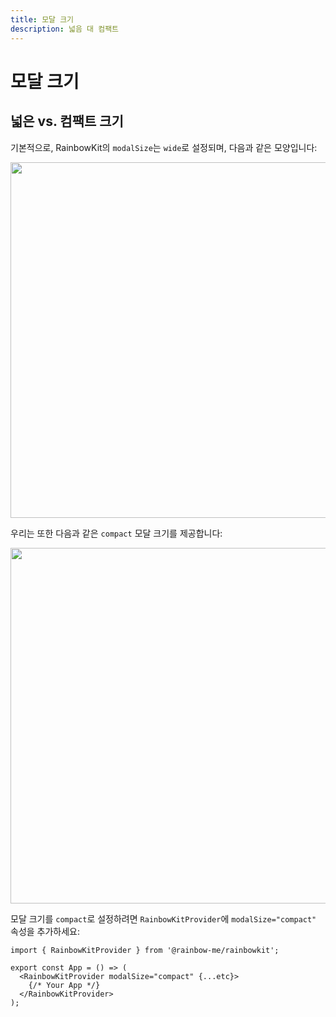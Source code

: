```yaml
---
title: 모달 크기
description: 넓음 대 컴팩트
---
```


# 모달 크기

## 넓은 vs. 컴팩트 크기

기본적으로, RainbowKit의 `modalSize`는 `wide`로 설정되며, 다음과 같은 모양입니다:

<Img src="/modal-default.png" height="569" width="1029" />

우리는 또한 다음과 같은 `compact` 모달 크기를 제공합니다:

<Img src="/modal-compact.png" height="569" width="1029" />

모달 크기를 `compact`로 설정하려면 `RainbowKitProvider`에 `modalSize="compact"` 속성을 추가하세요:

```tsx
import { RainbowKitProvider } from '@rainbow-me/rainbowkit';

export const App = () => (
  <RainbowKitProvider modalSize="compact" {...etc}>
    {/* Your App */}
  </RainbowKitProvider>
);
```
